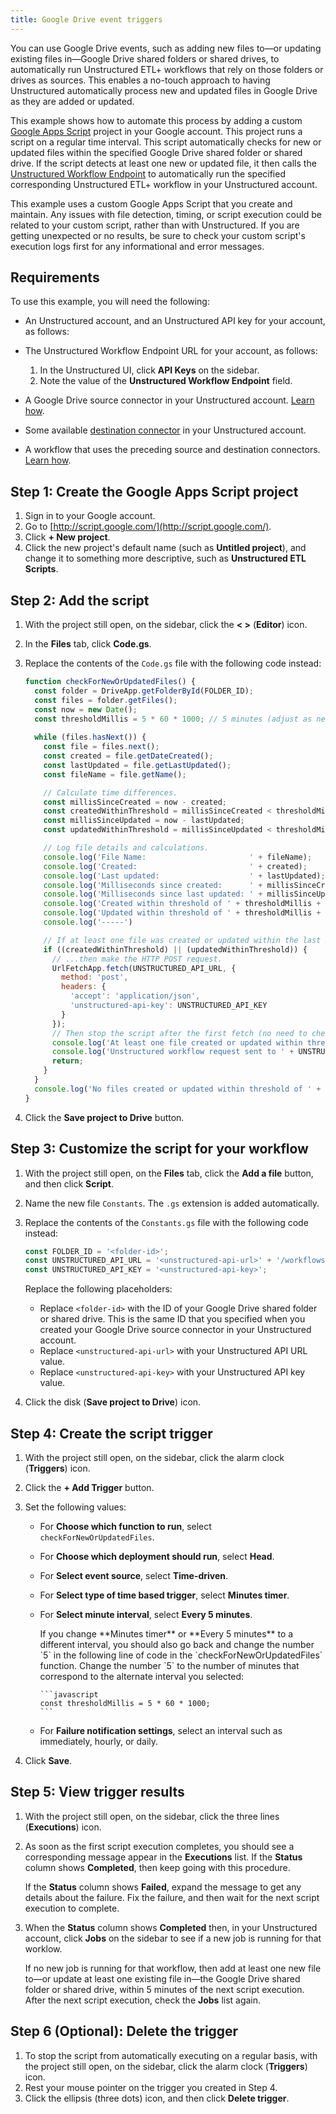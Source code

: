 ```yaml
---
title: Google Drive event triggers
---
```


You can use Google Drive events, such as adding new files to&mdash;or updating existing files in&mdash;Google Drive shared folders or shared drives, to automatically run Unstructured ETL+ workflows 
that rely on those folders or drives as sources. This enables a no-touch approach to having Unstructured automatically process new and updated files in Google Drive as they are added or updated.

This example shows how to automate this process by adding a custom [Google Apps Script](https://developers.google.com/apps-script) project in your Google account. This project runs 
a script on a regular time interval. This script automatically checks for new or updated files within the specified Google Drive shared folder or shared drive. If the script 
detects at least one new or updated file, it then calls the [Unstructured Workflow Endpoint](/api-reference/workflow/overview) to automatically run the 
specified corresponding Unstructured ETL+ workflow in your Unstructured account.

<Note>
    This example uses a custom Google Apps Script that you create and maintain. 
    Any issues with file detection, timing, or script execution could be related to your custom script, 
    rather than with Unstructured. If you are getting unexpected or no results, be sure to check your custom 
    script's execution logs first for any informational and error messages.
</Note>

## Requirements


To use this example, you will need the following:

- An Unstructured account, and an Unstructured API key for your account, as follows:

  <GetStartedSimpleApiOnly />

- The Unstructured Workflow Endpoint URL for your account, as follows:

  1. In the Unstructured UI, click **API Keys** on the sidebar.<br/>
  2. Note the value of the **Unstructured Workflow Endpoint** field.

- A Google Drive source connector in your Unstructured account. [Learn how](/ui/sources/google-drive). 
- Some available [destination connector](/ui/destinations/overview) in your Unstructured account.
- A workflow that uses the preceding source and destination connectors. [Learn how](/ui/workflows).

## Step 1: Create the Google Apps Script project

1. Sign in to your Google account.
2. Go to [http://script.google.com/](http://script.google.com/).
3. Click **+ New project**.
4. Click the new project's default name (such as **Untitled project**), and change it to something more descriptive, such as **Unstructured ETL Scripts**.

## Step 2: Add the script

1. With the project still open, on the sidebar, click the **< >** (**Editor**) icon.
2. In the **Files** tab, click **Code.gs**.
3. Replace the contents of the `Code.gs` file with the following code instead:

   ```javascript
   function checkForNewOrUpdatedFiles() {
     const folder = DriveApp.getFolderById(FOLDER_ID);
     const files = folder.getFiles();
     const now = new Date();
     const thresholdMillis = 5 * 60 * 1000; // 5 minutes (adjust as needed).
     
     while (files.hasNext()) {
       const file = files.next();
       const created = file.getDateCreated();
       const lastUpdated = file.getLastUpdated();
       const fileName = file.getName();

       // Calculate time differences.
       const millisSinceCreated = now - created;
       const createdWithinThreshold = millisSinceCreated < thresholdMillis;
       const millisSinceUpdated = now - lastUpdated;
       const updatedWithinThreshold = millisSinceUpdated < thresholdMillis;

       // Log file details and calculations.
       console.log('File Name:                       ' + fileName);
       console.log('Created:                         ' + created);
       console.log('Last updated:                    ' + lastUpdated);
       console.log('Milliseconds since created:      ' + millisSinceCreated);
       console.log('Milliseconds since last updated: ' + millisSinceUpdated);
       console.log('Created within threshold of ' + thresholdMillis + ' milliseconds? ' + createdWithinThreshold);
       console.log('Updated within threshold of ' + thresholdMillis + ' milliseconds? ' + updatedWithinThreshold);
       console.log('-----')

       // If at least one file was created or updated within the last 5 minutes...
       if ((createdWithinThreshold) || (updatedWithinThreshold)) {
         // ...then make the HTTP POST request.
         UrlFetchApp.fetch(UNSTRUCTURED_API_URL, {
           method: 'post',
           headers: {
             'accept': 'application/json',
             'unstructured-api-key': UNSTRUCTURED_API_KEY
           }
         });
         // Then stop the script after the first fetch (no need to check any more files).
         console.log('At least one file created or updated within threshold of ' + thresholdMillis + ' milliseconds.')
         console.log('Unstructured workflow request sent to ' + UNSTRUCTURED_API_URL)
         return;
       }
     }
     console.log('No files created or updated within threshold of ' + thresholdMillis + ' milliseconds. No Unstructured workflow request sent.')
   }
   ```

4. Click the **Save project to Drive** button. 

## Step 3: Customize the script for your workflow

1. With the project still open, on the **Files** tab, click the **Add a file** button, and then click **Script**.
2. Name the new file `Constants`. The `.gs` extension is added automatically.
3. Replace the contents of the `Constants.gs` file with the following code instead:

   ```javascript
   const FOLDER_ID = '<folder-id>';
   const UNSTRUCTURED_API_URL = '<unstructured-api-url>' + '/workflows/<workflow-id>/run';
   const UNSTRUCTURED_API_KEY = '<unstructured-api-key>';
   ```

   Replace the following placeholders:
   
   - Replace `<folder-id>` with the ID of your Google Drive shared folder or shared drive. This is the same ID that you specified 
     when you created your Google Drive source connector in your Unstructured account.
   - Replace `<unstructured-api-url>` with your Unstructured API URL value.
   - Replace `<unstructured-api-key>` with your Unstructured API key value.

4. Click the disk (**Save project to Drive**) icon. 

## Step 4: Create the script trigger

1. With the project still open, on the sidebar, click the alarm clock (**Triggers**) icon.
2. Click the **+ Add Trigger** button.
3. Set the following values:

   - For **Choose which function to run**, select `checkForNewOrUpdatedFiles`.
   - For **Choose which deployment should run**, select **Head**.
   - For **Select event source**, select **Time-driven**.
   - For **Select type of time based trigger**, select **Minutes timer**.
   - For **Select minute interval**, select **Every 5 minutes**.

     <Note>
         If you change **Minutes timer** or **Every 5 minutes** to a different interval, you should also go back and change the number `5` in the following 
         line of code in the `checkForNewOrUpdatedFiles` function. Change the number `5` to the number of minutes that correspond to the alternate interval you 
         selected:

         ```javascript
         const thresholdMillis = 5 * 60 * 1000;
         ```
     </Note>

   - For **Failure notification settings**, select an interval such as immediately, hourly, or daily.

4. Click **Save**.

## Step 5: View trigger results

1. With the project still open, on the sidebar, click the three lines (**Executions**) icon.
2. As soon as the first script execution completes, you should see a corresponding message appear in the **Executions** list. If the **Status** column shows 
   **Completed**, then keep going with this procedure. 
   
   If the **Status** column shows **Failed**, expand the message to 
   get any details about the failure. Fix the failure, and then wait for the next script execution to complete.

3. When the **Status** column shows **Completed** then, in your Unstructured account, click **Jobs** on the sidebar to see if a new job 
   is running for that worklow.
   
   If no new job is running for that workflow, then add at least one new file to&mdash;or update at least one existing file in&mdash;the Google Drive shared folder or shared drive, 
   within 5 minutes of the next script execution. After the next script execution, check the **Jobs** list again.

## Step 6 (Optional): Delete the trigger

1. To stop the script from automatically executing on a regular basis, with the project still open, on the sidebar, click the alarm clock (**Triggers**) icon.
2. Rest your mouse pointer on the trigger you created in Step 4.
3. Click the ellipsis (three dots) icon, and then click **Delete trigger**.


